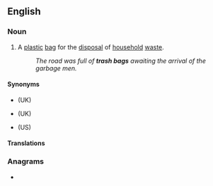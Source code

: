 {{also|trashbag}}
==English==

===Noun===
{{en-noun}}

# {{lb|en|North American}} A [[plastic]] [[bag]] for the [[disposal]] of [[household]] [[waste]].
#: ''The road was full of '''trash bags''' awaiting the arrival of the garbage men.''

====Synonyms====
* {{l|en|black bag}} (UK)
* {{l|en|rubbish bag}} (UK)
* {{l|en|garbage bag}} (US)

====Translations====
{{trans-see|plastic bag for the disposal of household waste|garbage bag}}

===Anagrams===
* {{anagrams|en|a=aabghrst|barghast}}